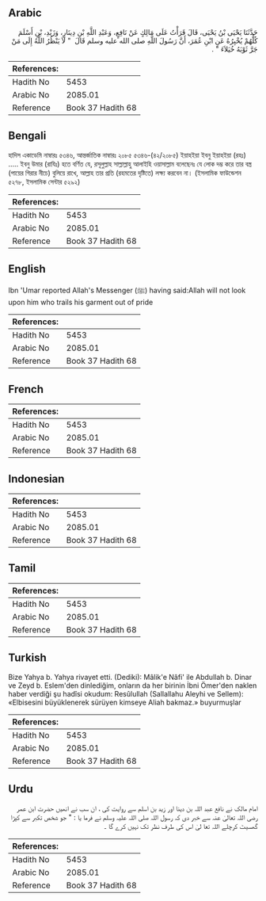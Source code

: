 ## Arabic


<div dir="rtl" lang="ar" style={{fontSize:'larger',backgroundColor:'#f8f9fa',padding:20}}>
حَدَّثَنَا يَحْيَى بْنُ يَحْيَى، قَالَ قَرَأْتُ عَلَى مَالِكٍ عَنْ نَافِعٍ، وَعَبْدِ اللَّهِ بْنِ دِينَارٍ، وَزَيْدِ، بْنِ أَسْلَمَ كُلُّهُمْ يُخْبِرُهُ عَنِ ابْنِ عُمَرَ، أَنَّ رَسُولَ اللَّهِ صلى الله عليه وسلم قَالَ ‏ "‏ لاَ يَنْظُرُ اللَّهُ إِلَى مَنْ جَرَّ ثَوْبَهُ خُيَلاَءَ ‏"‏ ‏.‏
</div>
<div style={{backgroundColor:'#f8f9fa',padding:20, marginBottom: 10}}><table> <thead> <tr> <th>References:</th> <th></th> </tr> </thead> <tbody><tr><td>Hadith No</td><td>5453</td></tr><tr><td>Arabic No</td><td>2085.01</td></tr><tr><td>Reference</td><td>Book 37 Hadith 68</td></tr></tbody></table></div>

## Bengali


<div dir="ltr" lang="bn" style={{fontSize:'larger',backgroundColor:'#f8f9fa',padding:20}}>
হাদিস একাডেমি নাম্বারঃ ৫৩৪৬, আন্তর্জাতিক নাম্বারঃ ২০৮৫ ৫৩৪৬-(৪২/২০৮৫) ইয়াহইয়া ইবনু ইয়াহইয়া (রহঃ) ..... ইবনু উমার (রাযিঃ) হতে বর্ণিত যে, রসূলুল্লাহ সাল্লাল্লাহু আলাইহি ওয়াসাল্লাম বলেছেনঃ যে লোক দম্ভ করে তার বস্ত্র (পায়ের গিরার নীচে) বুলিয়ে রাখে, আল্লাহ তার প্রতি (রহমতের দৃষ্টিতে) লক্ষ্য করবেন না। (ইসলামিক ফাউন্ডেশন ৫২৭৮, ইসলামিক সেন্টার ৫২৯২)
</div>
<div style={{backgroundColor:'#f8f9fa',padding:20, marginBottom: 10}}><table> <thead> <tr> <th>References:</th> <th></th> </tr> </thead> <tbody><tr><td>Hadith No</td><td>5453</td></tr><tr><td>Arabic No</td><td>2085.01</td></tr><tr><td>Reference</td><td>Book 37 Hadith 68</td></tr></tbody></table></div>

## English


<div dir="ltr" lang="en" style={{fontSize:'larger',backgroundColor:'#f8f9fa',padding:20}}>
Ibn 'Umar reported Allah's Messenger (ﷺ) having said:Allah will not look upon him who trails his garment out of pride
</div>
<div style={{backgroundColor:'#f8f9fa',padding:20, marginBottom: 10}}><table> <thead> <tr> <th>References:</th> <th></th> </tr> </thead> <tbody><tr><td>Hadith No</td><td>5453</td></tr><tr><td>Arabic No</td><td>2085.01</td></tr><tr><td>Reference</td><td>Book 37 Hadith 68</td></tr></tbody></table></div>

## French


<div dir="ltr" lang="fr" style={{fontSize:'larger',backgroundColor:'#f8f9fa',padding:20}}>

</div>
<div style={{backgroundColor:'#f8f9fa',padding:20, marginBottom: 10}}><table> <thead> <tr> <th>References:</th> <th></th> </tr> </thead> <tbody><tr><td>Hadith No</td><td>5453</td></tr><tr><td>Arabic No</td><td>2085.01</td></tr><tr><td>Reference</td><td>Book 37 Hadith 68</td></tr></tbody></table></div>

## Indonesian


<div dir="ltr" lang="id" style={{fontSize:'larger',backgroundColor:'#f8f9fa',padding:20}}>

</div>
<div style={{backgroundColor:'#f8f9fa',padding:20, marginBottom: 10}}><table> <thead> <tr> <th>References:</th> <th></th> </tr> </thead> <tbody><tr><td>Hadith No</td><td>5453</td></tr><tr><td>Arabic No</td><td>2085.01</td></tr><tr><td>Reference</td><td>Book 37 Hadith 68</td></tr></tbody></table></div>

## Tamil


<div dir="ltr" lang="ta" style={{fontSize:'larger',backgroundColor:'#f8f9fa',padding:20}}>

</div>
<div style={{backgroundColor:'#f8f9fa',padding:20, marginBottom: 10}}><table> <thead> <tr> <th>References:</th> <th></th> </tr> </thead> <tbody><tr><td>Hadith No</td><td>5453</td></tr><tr><td>Arabic No</td><td>2085.01</td></tr><tr><td>Reference</td><td>Book 37 Hadith 68</td></tr></tbody></table></div>

## Turkish


<div dir="ltr" lang="tr" style={{fontSize:'larger',backgroundColor:'#f8f9fa',padding:20}}>
Bize Yahya b. Yahya rivayet etti. (Dediki): Mâlik'e Nâfi' ile Abdullah b. Dinar ve Zeyd b. Eslem'den dinlediğim, onların da her birinin İbni Ömer'den naklen haber verdiği şu hadîsi okudum: Resûlullah (Sallallahu Aleyhi ve Sellem): «Elbisesini büyüklenerek sürüyen kimseye Aliah bakmaz.» buyurmuşlar
</div>
<div style={{backgroundColor:'#f8f9fa',padding:20, marginBottom: 10}}><table> <thead> <tr> <th>References:</th> <th></th> </tr> </thead> <tbody><tr><td>Hadith No</td><td>5453</td></tr><tr><td>Arabic No</td><td>2085.01</td></tr><tr><td>Reference</td><td>Book 37 Hadith 68</td></tr></tbody></table></div>

## Urdu


<div dir="rtl" lang="ur" style={{fontSize:'larger',backgroundColor:'#f8f9fa',padding:20}}>
امام مالک نے نافع عبد اللہ بن دینا اور زید بن اسلم سے روایت کی ، ان سب نے انھیں حضرت ابن عمر رضی اللہ تعالیٰ عنہ سے خبر دی کہ رسول اللہ صلی اللہ علیہ وسلم نے فرما یا : " جو شخص تکبر سے کپڑا گھسیٹ کرچلے اللہ تعا لیٰ اس کی طرف نظر تک نہیں کرے گا ۔
</div>
<div style={{backgroundColor:'#f8f9fa',padding:20, marginBottom: 10}}><table> <thead> <tr> <th>References:</th> <th></th> </tr> </thead> <tbody><tr><td>Hadith No</td><td>5453</td></tr><tr><td>Arabic No</td><td>2085.01</td></tr><tr><td>Reference</td><td>Book 37 Hadith 68</td></tr></tbody></table></div>